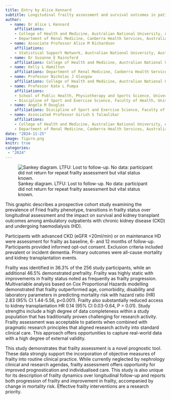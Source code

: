 ```yaml
---
title: Entry by Alice Kennard
subtitle: Longitudinal frailty assessment and survival outcomes in patients with advanced chronic kidney disease
author:
  - name: Dr Alice L Kennard
    affiliations: 
    - College of Health and Medicine, Australian National University, Australia
    - Department of Renal Medicine, Canberra Health Services, Australia
  - name: Associate Professor Alice M Richardson
    affiliations: 
    - Statistical Support Network, Australian National University, Australia
  - name: Dr Suzanne E Rainsford
    affiliations: College of Health and Medicine, Australian National University, Australia
  - name: Kelly L Hamilton
    affiliations: Department of Renal Medicine, Canberra Health Services, Australia
  - name: Professor Nicholas J Glasgow
    affiliations: College of Health and Medicine, Australian National University, Australia
  - name: Professor Kate L Pumpa
    affiliations: 
    - School of Public Health, Physiotherapy and Sports Science, University College Dublin, Ireland
    - Discipline of Sport and Exercise Science, Faculty of Health, University of Canberra, Australia
  - name: Angela M Douglas
    affiliations: Discipline of Sport and Exercise Science, Faculty of Health, University of Canberra, Australia
  - name: Associated Professor Girish S Talaulikar
    affiliations: 
    - College of Health and Medicine, Australian National University, Australia
    - Department of Renal Medicine, Canberra Health Services, Australia
date: "2024-11-25"
image: figure.png
knitr: true
categories: 
 - "2024"
---
```


![Sankey diagram. LTFU: Lost to follow-up. No data: participant did not return for repeat frailty assessment but vital status known.](`r rmarkdown::metadata$image`)

This graphic describes a prospective cohort study examining the prevalence of Fried frailty phenotype, transitions in frailty status over longitudinal assessment and the impact on survival and kidney transplant outcomes among ambulatory outpatients with chronic kidney disease (CKD) and undergoing haemodialysis (HD). 

Participants with advanced CKD (eGFR <20ml/min) or on maintenance HD were assessment for frailty as baseline, 6- and 12 months of follow-up. Participants provided informed opt-out consent. Exclusion criteria included prevalent or incident dementia. Primary outcomes were all-cause mortality and kidney transplantation events. 

Frailty was identified in 36.3% of the 256 study participants, while an additional 46.5% demonstrated prefrailty. Frailty was highly static with improvements in frailty status noted as frequently as frailty progression. Multivariable analysis based on Cox Proportional Hazards modelling demonstrated that frailty outperformed age, comorbidity, disability and laboratory parameters in predicting mortality risk with hazard ratio (HR) 2.83 (95% CI 1.44-5.56, p<0.001). Frailty also substantially reduced access to kidney transplantation HR 0.14 (95% CI 0.03-0.64, P = 0.01). Study strengths include a high degree of data completeness within a study population that has traditionally proven challenging for research activity. Frailty assessment was acceptable to patients when combined with pragmatic research principles that aligned research activity into standard clinical care. This approach offers opportunities to capture real-world data with a high degree of external validity. 

This study demonstrates that frailty assessment is a novel prognostic tool.  These data strongly support the incorporation of objective measures of frailty into routine clinical practice. While currently neglected by nephrology clinical and research agendas, frailty assessment offers opportunity for improved prognostication and individualised care. This study is also unique for its description of frailty dynamics over longitudinal follow-up and reports both progression of frailty and improvement in frailty, accompanied by change in mortality risk. Effective frailty interventions are a research priority. 
